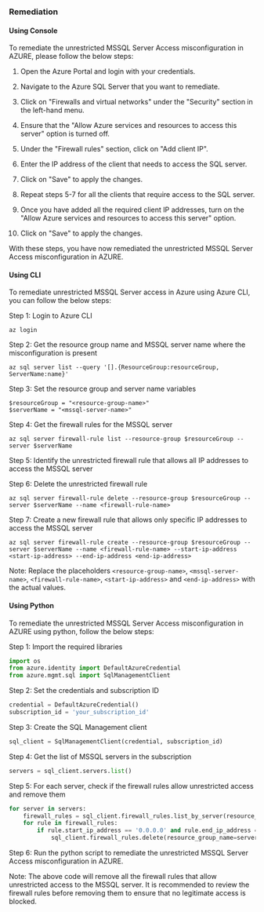 ### Remediation

#### Using Console

To remediate the unrestricted MSSQL Server Access misconfiguration in AZURE, please follow the below steps:

1. Open the Azure Portal and login with your credentials.

2. Navigate to the Azure SQL Server that you want to remediate.

3. Click on "Firewalls and virtual networks" under the "Security" section in the left-hand menu.

4. Ensure that the "Allow Azure services and resources to access this server" option is turned off.

5. Under the "Firewall rules" section, click on "Add client IP".

6. Enter the IP address of the client that needs to access the SQL server.

7. Click on "Save" to apply the changes.

8. Repeat steps 5-7 for all the clients that require access to the SQL server.

9. Once you have added all the required client IP addresses, turn on the "Allow Azure services and resources to access this server" option.

10. Click on "Save" to apply the changes.

With these steps, you have now remediated the unrestricted MSSQL Server Access misconfiguration in AZURE.

#### Using CLI

To remediate unrestricted MSSQL Server access in Azure using Azure CLI, you can follow the below steps:

Step 1: Login to Azure CLI
```
az login
```

Step 2: Get the resource group name and MSSQL server name where the misconfiguration is present
```
az sql server list --query '[].{ResourceGroup:resourceGroup, ServerName:name}'
```

Step 3: Set the resource group and server name variables
```
$resourceGroup = "<resource-group-name>"
$serverName = "<mssql-server-name>"
```

Step 4: Get the firewall rules for the MSSQL server
```
az sql server firewall-rule list --resource-group $resourceGroup --server $serverName
```

Step 5: Identify the unrestricted firewall rule that allows all IP addresses to access the MSSQL server

Step 6: Delete the unrestricted firewall rule
```
az sql server firewall-rule delete --resource-group $resourceGroup --server $serverName --name <firewall-rule-name>
```

Step 7: Create a new firewall rule that allows only specific IP addresses to access the MSSQL server
```
az sql server firewall-rule create --resource-group $resourceGroup --server $serverName --name <firewall-rule-name> --start-ip-address <start-ip-address> --end-ip-address <end-ip-address>
```

Note: Replace the placeholders `<resource-group-name>`, `<mssql-server-name>`, `<firewall-rule-name>`, `<start-ip-address>` and `<end-ip-address>` with the actual values.

#### Using Python

To remediate the unrestricted MSSQL Server Access misconfiguration in AZURE using python, follow the below steps:

Step 1: Import the required libraries
```python
import os
from azure.identity import DefaultAzureCredential
from azure.mgmt.sql import SqlManagementClient
```

Step 2: Set the credentials and subscription ID
```python
credential = DefaultAzureCredential()
subscription_id = 'your_subscription_id'
```

Step 3: Create the SQL Management client
```python
sql_client = SqlManagementClient(credential, subscription_id)
```

Step 4: Get the list of MSSQL servers in the subscription
```python
servers = sql_client.servers.list()
```

Step 5: For each server, check if the firewall rules allow unrestricted access and remove them
```python
for server in servers:
    firewall_rules = sql_client.firewall_rules.list_by_server(resource_group_name=server.resource_group, server_name=server.name)
    for rule in firewall_rules:
        if rule.start_ip_address == '0.0.0.0' and rule.end_ip_address == '255.255.255.255':
            sql_client.firewall_rules.delete(resource_group_name=server.resource_group, server_name=server.name, firewall_rule_name=rule.name)
```

Step 6: Run the python script to remediate the unrestricted MSSQL Server Access misconfiguration in AZURE.

Note: The above code will remove all the firewall rules that allow unrestricted access to the MSSQL server. It is recommended to review the firewall rules before removing them to ensure that no legitimate access is blocked.

